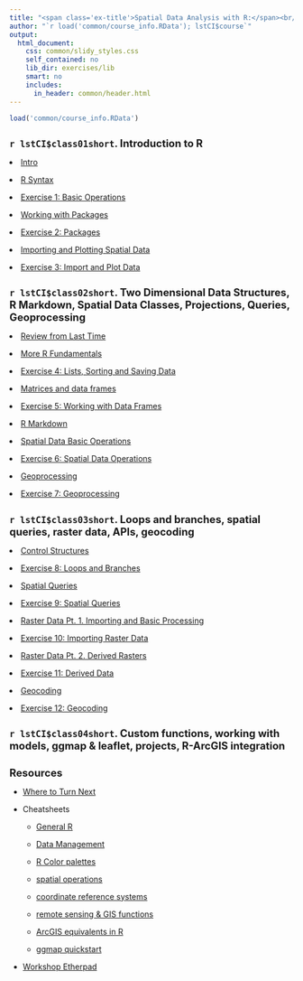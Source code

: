```yaml
---
title: "<span class='ex-title'>Spatial Data Analysis with R:</span><br/><span class='ex-subtitle'>Outline</span>"
author: "`r load('common/course_info.RData'); lstCI$course`"
output: 
  html_document: 
    css: common/slidy_styles.css
    self_contained: no
    lib_dir: exercises/lib
    smart: no
    includes:
      in_header: common/header.html
---
```

<style>
li {
  margin-top:1em;
}
h1 {
  font-size: 130%;
}
</style>

```r
load('common/course_info.RData')
```

# `r lstCI$class01short`. Introduction to R  

<li class="slide"><a target="_blank" class="slide" href="slides/part01a_intro.html">Intro</a></li>

<li class="slide"><a target="_blank" class="slide" 
href="slides/part01b_rsyntax.html">R Syntax</a></li>

<li class="exercise"><a target="_blank" class="exercise"
href="exercises/ex01_basicr.html">Exercise 1: Basic Operations</a></li>

<li class="slide"><a target="_blank" class="slide" 
href="slides/part01c_packages.html">Working with Packages</a></li>

<li class="exercise"><a target="_blank" class="exercise"
href="exercises/ex02_packages.html">Exercise 2: Packages</a></li>

<li class="slide"><a target="_blank" class="slide" 
href="slides/part01d_import_plot.html">Importing and Plotting Spatial Data</a></li>

<li class="exercise"><a target="_blank" class="exercise"
href="exercises/ex03_import_plot.html">Exercise 3: Import and Plot Data</a></li>

# `r lstCI$class02short`. Two Dimensional Data Structures, R Markdown, Spatial Data Classes, Projections, Queries, Geoprocessing

<li class="slide"><a target="_blank" class="slide" 
href="slides/part02a_review.html">Review from Last Time</a></li>

<li class="slide"><a target="_blank" class="slide" 
href="slides/part02b_sort-save-misc.html">More R Fundamentals</a></li>

<li class="exercise"><a target="_blank" class="exercise" href="exercises/ex04_sort-save-misc.html">Exercise 4: Lists, Sorting and Saving Data</a></li>

<li class="slide"><a target="_blank" class="slide" 
href="slides/part02c_2d-data.html">Matrices and data frames</a></li>
  
<li class="exercise"><a target="_blank" class="exercise"
href="exercises/ex05_dataframes.html">Exercise 5: Working with Data Frames</a></li>

<li class="slide"><a target="_blank" class="slide" 
href="slides/part02d_rmarkdown.html">R Markdown</a></li>

<li class="slide"><a target="_blank" class="slide" 
href="slides/part02e_spatial-data.html">Spatial Data Basic Operations</a></li>

<li class="exercise"><a target="_blank" class="exercise"
href="exercises/ex06_spatial-data-ops.html">Exercise 6: Spatial Data Operations</a></li>

<li class="slide"><a target="_blank" class="slide" 
href="slides/part02f_geoprocessing.html">Geoprocessing</a></li>

<li class="exercise"><a target="_blank" class="exercise"
href="exercises/ex07_geoprocessing.html">Exercise 7: Geoprocessing</a></li>

# `r lstCI$class03short`. Loops and branches, spatial queries, raster data, APIs, geocoding

<li class="slide"><a target="_blank" class="slide" 
href="slides/part03a_control-structures.html">Control Structures</a></li>

<li class="exercise"><a target="_blank" class="exercise"
href="exercises/ex08_loops-branches.html">Exercise 8: Loops and Branches</a></li>

<li class="slide"><a target="_blank" class="slide" 
href="slides/part03b_spatial-queries.html">Spatial Queries</a></li>

<li class="exercise"><a target="_blank" class="exercise"
href="exercises/ex09_spatial-queries.html">Exercise 9: Spatial Queries</a></li>

<li class="slide"><a target="_blank" class="slide" 
href="slides/part03c_raster-pt1.html">Raster Data Pt. 1. Importing and Basic Processing</a></li>

<li class="exercise"><a target="_blank" class="exercise"
href="exercises/ex10_raster01.html">Exercise 10: Importing Raster Data</a></li>

<li class="slide"><a target="_blank" class="slide" 
href="slides/part03d_raster-pt2.html">Raster Data Pt. 2. Derived Rasters</a></li>

<li class="exercise"><a target="_blank" class="exercise"
href="exercises/ex11_raster02.html">Exercise 11: Derived Data</a></li>

<li class="slide"><a target="_blank" class="slide" 
href="slides/part03e_geocoding.html">Geocoding</a></li>

<li class="exercise"><a target="_blank" class="exercise"
href="exercises/ex12_geocoding.html">Exercise 12: Geocoding</a></li>

# `r lstCI$class04short`. Custom functions, working with models, ggmap & leaflet, projects, R-ArcGIS integration


# Resources

* [Where to Turn Next](slides/where_to_turn_next.html){target="_blank"}

* Cheatsheets

    + [General R](extras/general-r_cheatsheet_animove.pdf)
    + [Data Management](extras/data-management_cheatsheet.pdf)
    + [R Color palettes](extras/color-palette_cheatsheet.pdf)
    + [spatial operations](extras/spatial-commands_cheatsheet_animove_2014-05-11.pdf)
    + [coordinate reference systems](extras/coordinate-ref-systems_overview.pdf)
    + [remote sensing & GIS functions](extras/RS_ecology_refcard.pdf)
    + [ArcGIS equivalents in R](extras/arcgis_to_r_spatial_cheatsheet.pdf)
    + [ggmap quickstart](extras/ggmap_cheatsheet.pdf)

* [Workshop Etherpad](https://public.etherpad-mozilla.org/p/rspatial-baygeo-s18){target="_blank"}
